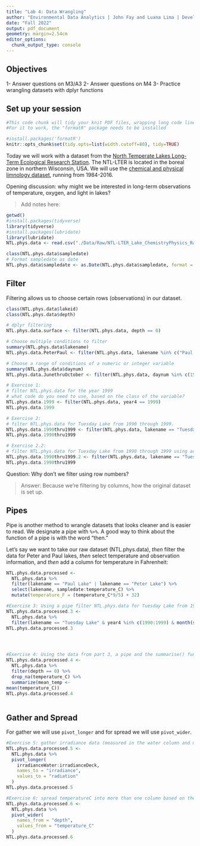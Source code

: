 ```yaml
---
title: "Lab 4: Data Wrangling"
author: "Environmental Data Analytics | John Fay and Luana Lima | Developed by Kateri Salk"
date: "Fall 2022"
output: pdf_document
geometry: margin=2.54cm
editor_options: 
  chunk_output_type: console
---
```


## Objectives
1- Answer questions on M3/A3
2- Answer questions on M4
3- Practice wrangling datasets with dplyr functions

## Set up your session

```r
#This code chunk will tidy your knit PDF files, wrapping long code lines
#For it to work, the "formatR" package needs to be installed

#install.packages('formatR')
knitr::opts_chunk$set(tidy.opts=list(width.cutoff=80), tidy=TRUE)
```

Today we will work with a dataset from the [North Temperate Lakes Long-Term Ecological Research Station](https://lter.limnology.wisc.edu/about/overview). The NTL-LTER is located in the boreal zone in northern Wisconsin, USA. We will use the [chemical and physical limnology dataset](https://lter.limnology.wisc.edu/content/cascade-project-north-temperate-lakes-lter-core-data-physical-and-chemical-limnology-1984), running from 1984-2016. 

Opening discussion: why might we be interested in long-term observations of temperature, oxygen, and light in lakes?

> Add notes here: 

```r
getwd()
#install.packages(tidyverse)
library(tidyverse)
#install.packages(lubridate)
library(lubridate)
NTL.phys.data <- read.csv("./Data/Raw/NTL-LTER_Lake_ChemistryPhysics_Raw.csv", stringsAsFactors = TRUE)

class(NTL.phys.data$sampledate)
# Format sampledate as date
NTL.phys.data$sampledate <- as.Date(NTL.phys.data$sampledate, format = "%m/%d/%y")
```


## Filter

Filtering allows us to choose certain rows (observations) in our dataset.

```r
class(NTL.phys.data$lakeid)
class(NTL.phys.data$depth)

# dplyr filtering
NTL.phys.data.surface <- filter(NTL.phys.data, depth == 0)

# Choose multiple conditions to filter
summary(NTL.phys.data$lakename)
NTL.phys.data.PeterPaul <- filter(NTL.phys.data, lakename %in% c("Paul Lake", "Peter Lake"))

# Choose a range of conditions of a numeric or integer variable
summary(NTL.phys.data$daynum)
NTL.phys.data.JunethruOctober <- filter(NTL.phys.data, daynum %in% c(152:304))

# Exercise 1: 
# filter NTL.phys.data for the year 1999
# what code do you need to use, based on the class of the variable?
NTL.phys.data.1999 <- filter(NTL.phys.data, year4 == 1999)
NTL.phys.data.1999

# Exercise 2: 
# filter NTL.phys.data for Tuesday Lake from 1990 through 1999.
NTL.phys.data.1990thru1999 <- filter(NTL.phys.data, lakename == "Tuesday Lake" & year4 >= 1990 & year4 <= 1999)
NTL.phys.data.1990thru1999

# Exercise 2.2: 
# filter NTL.phys.data for Tuesday Lake from 1990 through 1999 using arrange.
NTL.phys.data.1990thru1999.2 <- filter(NTL.phys.data, lakename == "Tuesday Lake" & year4 %in% c(1990:1999))
NTL.phys.data.1990thru1999
```
Question: Why don't we filter using row numbers?

> Answer: Because we're filtering by columns, how the original dataset is set up.

## Pipes

Pipe is another method to wrangle datasets that looks cleaner and is easier to read.  We designate a pipe with `%>%`. A good way to think about the function of a pipe is with the word "then." 

Let's say we want to take our raw dataset (NTL.phys.data), *then* filter the data for Peter and Paul lakes, *then* select temperature and observation information, and *then* add a column for temperature in Fahrenheit: 

```r
NTL.phys.data.processed <- 
  NTL.phys.data %>%
  filter(lakename == "Paul Lake" | lakename == "Peter Lake") %>%
  select(lakename, sampledate:temperature_C) %>%
  mutate(temperature_F = (temperature_C*9/5) + 32)

#Exercise 3: Using a pipe filter NTL.phys.data for Tuesday Lake from 1990 through 1999 only for July 
NTL.phys.data.processed.3 <-
  NTL.phys.data %>%
  filter(lakename == "Tuesday Lake" & year4 %in% c(1990:1999) & month(sampledate) == 7)
NTL.phys.data.processed.3




#Exercise 4: Using the data from part 3, a pipe and the summarise() function find the mean surface temperature (hints: you will need to add another filter for depth==0). Make sure you eliminate NAs before computing the means
NTL.phys.data.processed.4 <-
  NTL.phys.data %>%
  filter(depth == 0) %>%
  drop_na(temperature_C) %>%
  summarize(mean_temp <-
mean(temperature_C))
NTL.phys.data.processed.4
  
```

## Gather and Spread

For gather we will use `pivot_longer` and for spread we will use `pivot_wider`.

```r
#Exercise 5: gather irradiance data (measured in the water column and measured on the deck of the sampling boat) into one column using pivot_longer
NTL.phys.data.processed.5 <-
  NTL.phys.data %>%
  pivot_longer(
    irradianceWater:irradianceDeck,
    names_to = "irradiance",
    values_to = "radiation"
  )
NTL.phys.data.processed.5

#Exercise 6: spread temperatureC into more than one column based on the depth
NTL.phys.data.processed.6 <-
  NTL.phys.data %>%
  pivot_wider(
    names_from = "depth",
    values_from = "temperature_C"
  )
NTL.phys.data.processed.6
```

